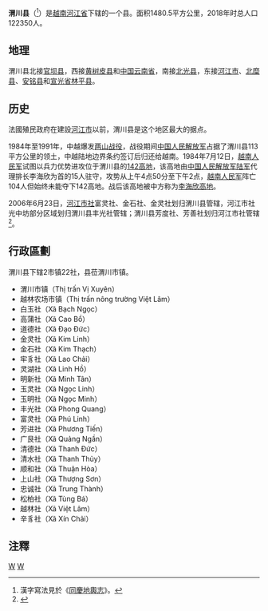 {{Infobox Settlement
|name                   = 渭川县
|settlement_type        = 县
|official_name          = 
|other_name             = 
|native_name            = {{lang|vi|Huyện Vị Xuyên}}
|nickname               = 
|motto                  = 
|image_skyline          = ThanhthuyCK.JPG
|imagesize              = 
|image_caption          = 
|image_flag             = 
|flag_size              = 
|image_seal             = 
|seal_size              = 
|image_shield           = 
|shield_size            = 
|image_blank_emblem     = 
|blank_emblem_size      = 
|image_map              = {{Infobox mapframe|frame-width=250|zoom=09}}
|mapsize                = 
|map_caption            = 
|image_map1             = 
|mapsize1               = 
|map_caption1           = 
|pushpin_map            = Vietnam
|pushpin_label_position = bottom
|pushpin_map_caption    = 
|pushpin_map1           = 
|pushpin_label_position1= 
|pushpin_map_caption1   = 
|subdivision_type       = 国家
|subdivision_name       = {{flag|Vietnam}}
|subdivision_type1      = [[越南行政区划|省]]
|subdivision_name1      = [[河江省|河江省]]
|subdivision_type2      = 行政区划
|subdivision_name2      = 2市镇22社
|subdivision_type3      = 
|subdivision_name3      = 
|seat_type              = 县莅
|seat                   = {{link-vi|渭川市镇|Vị Xuyên (thị trấn)}}
|government_type        = 
|leader_title           = 
|leader_name            = 
|leader_title1          = 
|leader_name1           = 
|established_title      = 
|established_date       = 
|area_magnitude         = 
|unit_pref              = 
|area_footnotes         = 
|area_total_km2         = 1480.5
|area_land_km2          = 
|area_water_km2         = 
|area_water_percent     = 
|area_urban_km2         = 
|area_metro_km2         = 
|population_as_of       = 2018年
|population_footnotes   = 
|population_note        = 
|population_total       = 122350
|population_density_km2 = auto
|population_metro             = 
|population_density_metro_km2 = 
|population_urban             = 
|population_density_urban_km2 = 
|timezone               = [[越南标准时间|越南标准时间]]
|utc_offset             = +7
|elevation_footnotes    = 
|elevation_m            = 
|coor_type              = 
|coordinates            = 
|postal_code_type       = 
|postal_code            = 
|area_code              = 
|website                = [http://vixuyen.hagiang.gov.vn 渭川县电子信息门户网站]
|footnotes              = 
}}
'''渭川县'''（{{vie|v='''Huyện Vị Xuyên'''|hn=縣渭川}}<ref>漢字寫法見於《[[同慶地輿志|同慶地輿志]]》。</ref>）是[[越南|越南]][[河江省|河江省]]下辖的一个县。面积1480.5平方公里，2018年时总人口122350人。

==地理==
渭川县北接[[官坝县|官坝县]]，西接[[黄树皮县|黄树皮县]]和[[中华人民共和国|中国]][[云南省|云南省]]，南接[[北光县|北光县]]，东接[[河江市|河江市]]、[[北糜县|北糜县]]、[[安铭县|安铭县]]和[[宣光省|宣光省]][[林平县|林平县]]。

==历史==
法國殖民政府在建設[[河江市|河江市]]以前，渭川县是这个地区最大的据点。

1984年至1991年，中越爆发[[两山战役|两山战役]]，战役期间[[中国人民解放军|中国人民解放军]]占据了渭川县113平方公里的领土，中越陆地边界条约签订后归还给越南。1984年7月12日，[[越南人民军|越南人民军]]试图以兵力优势进攻位于渭川县的[[142高地|142高地]]，该高地由[[中国人民解放军陆军|中国人民解放军陆军]]代理排长李海欣为首的15人驻守，攻势从上午4点50分至下午2点，[[越南人民军|越南人民军]]阵亡104人但始终未能夺下142高地。战后该高地被中方称为[[李海欣高地|李海欣高地]]。

2006年6月23日，[[河江市社|河江市社]]富灵社、金石社、金灵社划归渭川县管辖，河江市社光中坊部分区域划归渭川县丰光社管辖；渭川县芳度社、芳善社划归河江市社管辖<ref>{{Cite web |url=https://thuvienphapluat.vn/van-ban/Bo-may-hanh-chinh/Nghi-dinh-64-2006-ND-CP-dieu-chinh-dia-gioi-hanh-chinh-xa-phuong-thi-xa-Ha-Giang-huyen-Vi-Xuyen-tinh-Ha-Giang-12776.aspx |title=Nghị định 64/2006/NĐ-CP về việc điều chỉnh địa giới hành chính xã, phường của thị xã Hà Giang và huyện Vị Xuyên, tỉnh Hà Giang |accessdate=2020-02-14 |archive-date=2020-04-01 |archive-url=https://web.archive.org/web/20200401170302/https://thuvienphapluat.vn/van-ban/Bo-may-hanh-chinh/Nghi-dinh-64-2006-ND-CP-dieu-chinh-dia-gioi-hanh-chinh-xa-phuong-thi-xa-Ha-Giang-huyen-Vi-Xuyen-tinh-Ha-Giang-12776.aspx |dead-url=no }}</ref>。

==行政區劃==
渭川县下辖2市镇22社，县莅渭川市镇。
*渭川市镇（Thị trấn Vị Xuyên）
*越林农场市镇（Thị trấn nông trường Việt Lâm）
*白玉社（Xã Bạch Ngọc）
*高蒲社（Xã Cao Bồ）
*道德社（Xã Đạo Đức）
*金灵社（Xã Kim Linh）
*金石社（Xã Kim Thạch）
*牢豸社（Xã Lao Chải）
*灵湖社（Xã Linh Hồ）
*明新社（Xã Minh Tân）
*玉灵社（Xã Ngọc Linh）
*玉明社（Xã Ngọc Minh）
*丰光社（Xã Phong Quang）
*富灵社（Xã Phú Linh）
*芳进社（Xã Phương Tiến）
*广艮社（Xã Quảng Ngần）
*清德社（Xã Thanh Đức）
*清水社（Xã Thanh Thủy）
*顺和社（Xã Thuận Hòa）
*上山社（Xã Thượng Sơn）
*忠诚社（Xã Trung Thành）
*松柏社（Xã Tùng Bá）
*越林社（Xã Việt Lâm）
*辛豸社（Xã Xín Chải）

==注釋==
{{reflist}}

{{河江省行政区划}}
{{越南东北部之县市镇区域划分}}

[[Category:河江省|W]]
[[Category:越南县份|W]]
